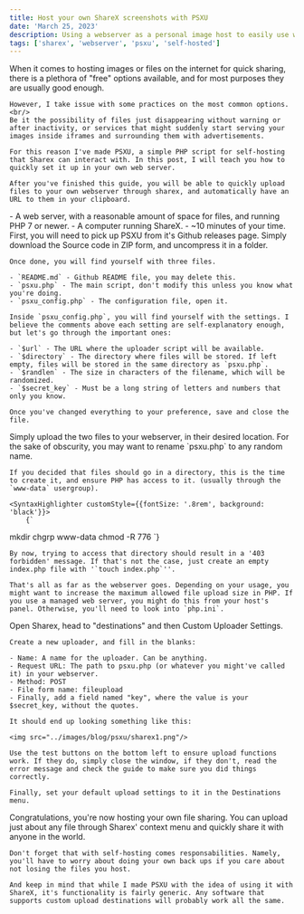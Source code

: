 ```yaml
---
title: Host your own ShareX screenshots with PSXU
date: 'March 25, 2023'
description: Using a webserver as a personal image host to easily use with tools such as ShareX.
tags: ['sharex', 'webserver', 'psxu', 'self-hosted']
---
```

<Section title="prelude">
    When it comes to hosting images or files on the internet for quick sharing, there is a plethora of "free" options available, and for most purposes they are usually good enough.

    However, I take issue with some practices on the most common options.<br/>
    Be it the possibility of files just disappearing without warning or after inactivity, or services that might suddenly start serving your images inside iframes and surrounding them with advertisements.

    For this reason I've made PSXU, a simple PHP script for self-hosting that Sharex can interact with. In this post, I will teach you how to quickly set it up in your own web server.

    After you've finished this guide, you will be able to quickly upload files to your own webserver through sharex, and automatically have an URL to them in your clipboard.
</Section>

<Section title="prerequisites">
    - A web server, with a reasonable amount of space for files, and running PHP 7 or newer.
    - A computer running ShareX.
    - ~10 minutes of your time.
</Section>

<Section title="downloading and configuring PSXU">
    First, you will need to pick up PSXU from it's <Link href="https://github.com/markski1/PSXU/releases/latest"><span style={{color: 'cyan'}}>Github releases page</span></Link>. Simply download the Source code in ZIP form, and uncompress it in a folder.

    Once done, you will find yourself with three files.

    - `README.md` - Github README file, you may delete this.
    - `psxu.php` - The main script, don't modify this unless you know what you're doing.
    - `psxu_config.php` - The configuration file, open it.

    Inside `psxu_config.php`, you will find yourself with the settings. I believe the comments above each setting are self-explanatory enough, but let's go through the important ones:

    - `$url` - The URL where the uploader script will be available.
    - `$directory` - The directory where files will be stored. If left empty, files will be stored in the same directory as `psxu.php`.
    - `$randlen` - The size in characters of the filename, which will be randomized.
    - `$secret_key` - Must be a long string of letters and numbers that only you know.

    Once you've changed everything to your preference, save and close the file.
</Section>

<Section title="setting up the server">
    Simply upload the two files to your webserver, in their desired location. For the sake of obscurity, you may want to rename `psxu.php` to any random name.

    If you decided that files should go in a directory, this is the time to create it, and ensure PHP has access to it. (usually through the `www-data` usergroup).

    <SyntaxHighlighter customStyle={{fontSize: '.8rem', background: 'black'}}>
        {`
mkdir <dirname>
chgrp www-data <dirname>
chmod -R 776 <dirname>
        `}
    </SyntaxHighlighter>

    By now, trying to access that directory should result in a '403 forbidden' message. If that's not the case, just create an empty index.php file with '`touch index.php`''.

    That's all as far as the webserver goes. Depending on your usage, you might want to increase the maximum allowed file upload size in PHP. If you use a managed web server, you might do this from your host's panel. Otherwise, you'll need to look into `php.ini`.
</Section>

<Section title="setting up Sharex">
    Open Sharex, head to "destinations" and then Custom Uploader Settings.

    Create a new uploader, and fill in the blanks:

    - Name: A name for the uploader. Can be anything.
    - Request URL: The path to psxu.php (or whatever you might've called it) in your webserver.
    - Method: POST
    - File form name: fileupload
    - Finally, add a field named "key", where the value is your $secret_key, without the quotes.

    It should end up looking something like this:

    <img src="../images/blog/psxu/sharex1.png"/>

    Use the test buttons on the bottom left to ensure upload functions work. If they do, simply close the window, if they don't, read the error message and check the guide to make sure you did things correctly.

    Finally, set your default upload settings to it in the Destinations menu.
</Section>

<Section title="you're done">
    Congratulations, you're now hosting your own file sharing. You can upload just about any file through Sharex' context menu and quickly share it with anyone in the world.

    Don't forget that with self-hosting comes responsabilities. Namely, you'll have to worry about doing your own back ups if you care about not losing the files you host.

    And keep in mind that while I made PSXU with the idea of using it with ShareX, it's functionality is fairly generic. Any software that supports custom upload destinations will probably work all the same.
</Section>